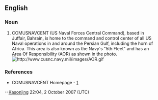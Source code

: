 ==English==

===Noun===
{{en-noun}}

# COMUSNAVCENT (US Naval Forces Central Command), based in Juffair, Bahrain, is home to the command and control center of all US Naval operations in and around the Persian Gulf, including the horn of Africa.  This area is also known as the Navy's "5th Fleet" and has an Area Of Responsibility (AOR) as shown in the photo.  [[Image:http://www.cusnc.navy.mil/images/AOR.gif]]

===References===
*COMUSNAVCENT Homepage - [http://www.cusnc.navy.mil/]
--[[User:Kasonjing|Kasonjing]] 22:04, 2 October 2007 (UTC)